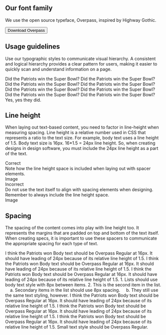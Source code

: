 
## Our font family
We use the open source typeface, Overpass, inspired by Highway Gothic. 

<Button variant="primary" component="a" href="https://fonts.google.com/specimen/Overpass" target="_blank">Download Overpass</Button>

## Usage guidelines
Use our typographic styles to communicate visual hierarchy. A consistent and logical hierarchy provides a clear pattern for users, making it easier to quickly scan and understand information on a page.

<TypographyGrid title="Hero Title" legendItem="&#9679;" fontWeight="400" fontSize="36" lineHeight="1.3">Did the Patriots win the Super Bowl?</TypographyGrid>
<TypographyGrid title="Main Title" fontWeight="400" fontSize="28" lineHeight="1.3">Did the Patriots win the Super Bowl?</TypographyGrid>
<TypographyGrid title="Secondary Title" fontWeight="400" fontSize="24" lineHeight="1.3">Did the Patriots win the Super Bowl?</TypographyGrid>
<TypographyGrid title="Subtitle" fontWeight="400" fontSize="21" lineHeight="1.5">Did the Patriots win the Super Bowl?</TypographyGrid>
<TypographyGrid title="Fourth Level Title" fontWeight="500" fontSize="18" lineHeight="1.5">Did the Patriots win the Super Bowl?</TypographyGrid>
<TypographyGrid title="Fifth Level Title" fontWeight="500" fontSize="16" lineHeight="1.5">Did the Patriots win the Super Bowl?</TypographyGrid>
<TypographyGrid title="Body" fontWeight="400" fontSize="16" lineHeight="1.5">Did the Patriots win the Super Bowl?</TypographyGrid>
<TypographyGrid title="Small Text" fontWeight="400" fontSize="14" lineHeight="1.3">Did the Patriots win the Super Bowl?</TypographyGrid>
<TypographyGrid title="Tiny Text" legendItem="&#9675;" fontWeight="400" fontSize="12" lineHeight="1.3">Yes, yes they did.</TypographyGrid>
<TypographyGridLegend />

## Line height
When laying out text-based content, you need to factor in line-height when measuring spacing. Line height is a relative number used in CSS that represents a ratio to the text size. For example, body text uses a line height of 1.5. Body text size is 16px. 16*1.5 = 24px line height. So, when creating designs in design software, you must include the 24px line height as a part of the text.

<Grid gutter="md">
  <GridItem span={6}>
    <div><CheckCircleIcon color="#52A549" /> Correct</div>
    <div>Note how the line height space is included when laying out with spacer elements.</div>
  </GridItem>
  <GridItem span={6}>
    Image
  </GridItem>
  <GridItem span={6}>
    <div><TimesCircleIcon color="#CC0000" /> Incorrect</div>
    <div>Do not use the text itself to align with spacing elements when designing. Remember to always include the line height space.</div>
  </GridItem>
  <GridItem span={6}>
    Image
  </GridItem>
</Grid>

## Spacing
The spacing of the content comes into play with line height too. It represents the margins that are padded on top and bottom of the text itself. When creating specs, it is important to use these spacers to communicate the appropriate spacing for each type of text.

<Grid gutter="md">
  <GridItem span={8}>
    <SpacingContentItem fontWeight="400" fontSize="36" lineHeight="1.3">I think the Patriots won</SpacingContentItem>
    <Spacer size="16" color="16" />
    <SpacingContentItem fontWeight="400" fontSize="16" lineHeight="1.5">Body text should be Overpass Regular at 16px. It should have leading of 24px because of its relative line height of 1.5.</SpacingContentItem>
    <Spacer size="24" color="24" />
    <SpacingContentItem fontWeight="400" fontSize="28" lineHeight="1.3">I think the Patriots won</SpacingContentItem>
    <Spacer size="16" color="16" />
    <SpacingContentItem fontWeight="400" fontSize="16" lineHeight="1.5">Body text should be Overpass Regular at 16px. It should have leading of 24px because of its relative line height of 1.5.</SpacingContentItem>
    <Spacer size="24" color="24" />
    <SpacingContentItem fontWeight="400" fontSize="24" lineHeight="1.3">I think the Patriots won</SpacingContentItem>
    <Spacer size="16" color="16" />
    <SpacingContentItem fontWeight="400" fontSize="16" lineHeight="1.5">Body text should be Overpass Regular at 16px. It should have leading of 24px because of its relative line height of 1.5.</SpacingContentItem>
    <Spacer size="16" color="16" />
    <SpacingContentItem fontWeight="400" fontSize="16" lineHeight="1.5">1. Lists should use body text style with 8px between items.</SpacingContentItem>
    <Spacer size="8" color="8" />
    <SpacingContentItem fontWeight="400" fontSize="16" lineHeight="1.5">2. This is the second item in the list.</SpacingContentItem>
    <Spacer size="8" color="8" />
    <SpacingContentItem fontWeight="400" fontSize="16" lineHeight="1.5">&nbsp;&nbsp;&nbsp;&nbsp;a. Secondary items in the list should use 8px spacing.</SpacingContentItem>
    <Spacer size="8" color="8" />
    <SpacingContentItem fontWeight="400" fontSize="16" lineHeight="1.5">&nbsp;&nbsp;&nbsp;&nbsp;b. They still use the same text styling, however.</SpacingContentItem>
    <Spacer size="24" color="24" />
    <SpacingContentItem fontWeight="400" fontSize="21" lineHeight="1.5">I think the Patriots won</SpacingContentItem>
    <Spacer size="16" color="16" />
    <SpacingContentItem fontWeight="400" fontSize="16" lineHeight="1.5">Body text should be Overpass Regular at 16px. It should have leading of 24px because of its relative line height of 1.5.</SpacingContentItem>
    <Spacer size="24" color="24" />
    <SpacingContentItem fontWeight="400" fontSize="18" lineHeight="1.5">I think the Patriots won</SpacingContentItem>
    <Spacer size="16" color="16" />
    <SpacingContentItem fontWeight="400" fontSize="16" lineHeight="1.5">Body text should be Overpass Regular at 16px. It should have leading of 24px because of its relative line height of 1.5.</SpacingContentItem>
    <Spacer size="24" color="24" />
    <SpacingContentItem fontWeight="400" fontSize="16" lineHeight="1.5">I think the Patriots won</SpacingContentItem>
    <Spacer size="16" color="16" />
    <SpacingContentItem fontWeight="400" fontSize="16" lineHeight="1.5">Body text should be Overpass Regular at 16px. It should have leading of 24px because of its relative line height of 1.5.</SpacingContentItem>
    <Spacer size="24" color="24" />
    <SpacingContentItem fontWeight="400" fontSize="14" lineHeight="1.3">Small text style should be Overpass Regular.</SpacingContentItem>
  </GridItem>
  <GridItem span={4}>
    <Spacer size="8" color="8" description="8px" />
    <Spacer size="16" color="16" description="16px" />
    <Spacer size="24" color="24" description="24px" />
    <Spacer size="24" description="Line Height" />
  </GridItem>
</Grid>
